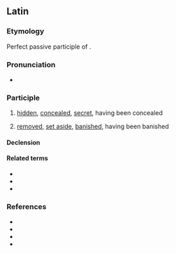 ==Latin==

===Etymology===
Perfect passive participle of {{m|la|abdō||remove, withdraw, put away}}.

===Pronunciation===
* {{la-IPA}}

===Participle===
{{la-part|abditus}}

# [[hid]]den, [[conceal]]ed, [[secret]], having been concealed
#: {{quote-book|la|year=1507|author=[[w:Antonio Benivieni|Antonio Benivieni]]|url=https://archive.org/details/antoniibeniuenii00beni|title=De abditis nonnullis ac mirandis morburum et sanationum causis|text=De '''abditis''' nonnullis ac mirandis morburum et sanationum causis|t=On some '''hidden''' and remarkable causes of disease and recovery}}
# [[remove]]d, [[set aside]], [[banish]]ed, having been banished

====Declension====
{{la-adecl|abditus}}

====Related terms====
* {{l|la|abditē}}
* {{l|la|abditīvus}}
* {{l|la|abdō}}

===References===
* {{R:L&S}}
* {{R:Elementary Lewis}}
* {{R:du Cange}}
* {{R:Gaffiot}}